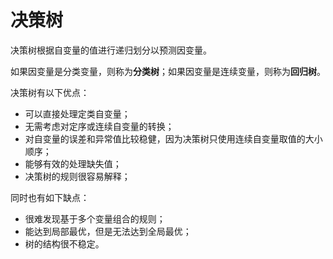 # 决策树 {#decision-tree}

决策树根据自变量的值进行递归划分以预测因变量。

如果因变量是分类变量，则称为**分类树**；如果因变量是连续变量，则称为**回归树**。

决策树有以下优点：

- 可以直接处理定类自变量；
- 无需考虑对定序或连续自变量的转换；
- 对自变量的误差和异常值比较稳健，因为决策树只使用连续自变量取值的大小顺序；
- 能够有效的处理缺失值；
- 决策树的规则很容易解释；

同时也有如下缺点：

- 很难发现基于多个变量组合的规则；
- 能达到局部最优，但是无法达到全局最优；
- 树的结构很不稳定。


